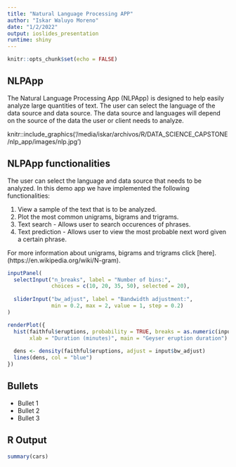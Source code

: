 ```yaml
---
title: "Natural Language Processing APP"
author: "Iskar Waluyo Moreno"
date: "1/2/2022"
output: ioslides_presentation
runtime: shiny
---
```


```r
knitr::opts_chunk$set(echo = FALSE)
```

## NLPApp

The Natural Language Processing App (NLPApp) is designed to help easily analyze large quantities of text. The user can select the language of the data source and data source. The data source and languages will depend on the source of the data the user or client needs to analyze. 

   knitr::include_graphics('/media/iskar/archivos/R/DATA_SCIENCE_CAPSTONE/nlp_app/images/nlp.jpg')


## NLPApp functionalities

The user can select the language and data source that needs to be analyzed. 
In this demo app we have implemented the following functionalities: 

1. View a sample of the text that is to be analyzed.
2. Plot the most common unigrams, bigrams and trigrams. 
3. Text search - Allows user to search occurences of phrases.
4. Text prediction - Allows user to view the most probable next word given a certain phrase.

For more information about unigrams, bigrams and trigrams click [here]. (https://en.wikipedia.org/wiki/N-gram).

```r
inputPanel(
  selectInput("n_breaks", label = "Number of bins:",
              choices = c(10, 20, 35, 50), selected = 20),
  
  sliderInput("bw_adjust", label = "Bandwidth adjustment:",
              min = 0.2, max = 2, value = 1, step = 0.2)
)

renderPlot({
  hist(faithful$eruptions, probability = TRUE, breaks = as.numeric(input$n_breaks),
       xlab = "Duration (minutes)", main = "Geyser eruption duration")
  
  dens <- density(faithful$eruptions, adjust = input$bw_adjust)
  lines(dens, col = "blue")
})
```

## Bullets

- Bullet 1
- Bullet 2
- Bullet 3

## R Output

```r
summary(cars)
```


